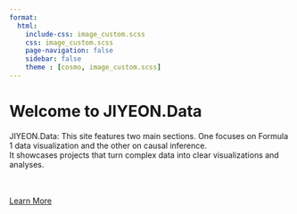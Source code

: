 ```yaml
---
format: 
  html:
    include-css: image_custom.scss
    css: image_custom.scss
    page-navigation: false
    sidebar: false
    theme : [cosmo, image_custom.scss]
---
```

<div class="column-page" font-color = white>
<h1 class="extra-large">Welcome to JIYEON.Data</h1>
<p>
JIYEON.Data: This site features two main sections. One focuses on Formula 1 data visualization and the other on causal inference.<br> It showcases projects that turn complex data into clear visualizations and analyses.</p>
<br>
<br>
<a href="about.html" class="cta-button">Learn More</a>

</div>


